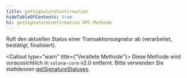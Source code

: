 ```yaml
---
title: getSignatureConfirmation
hideTableOfContents: true
h1: getSignatureConfirmation RPC-Methode
---
```


Ruft den aktuellen Status einer Transaktionssignatur ab (verarbeitet, bestätigt,
finalisiert).

<Callout type="warn" title={"Veraltete Methode"}>
  Diese Methode wird voraussichtlich in `solana-core` v2.0 entfernt. Bitte
  verwenden Sie stattdessen
  [getSignatureStatuses](/docs/rpc/http/getsignaturestatuses).
</Callout>
